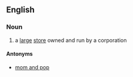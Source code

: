 {{also|big-box}}
==English==

===Noun===
{{en-noun|sg=[[big]] [[box]]|big boxes}}

# a [[large]] [[store]] owned and run by a corporation

====Antonyms====
* {{sense|large store owned and run by a corporation}} [[mom and pop]]